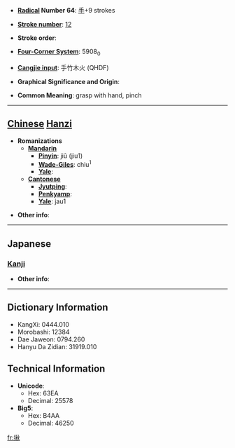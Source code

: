 * '''[[Wiktionary:Chinese radical index| Radical]] Number 64''': [[Wiktionary:Chinese radical index 手|手]]+9 strokes

* '''[[Wiktionary:Chinese total strokes index|Stroke number]]''': [[Wiktionary:Chinese total strokes index 12|12]]

* '''Stroke order''': 

* '''[[Wiktionary:Chinese four corner index|Four-Corner System]]''': 5908<sub>0</sub>

* '''[[Wiktionary:Chinese Cangjie index|Cangjie input]]''': 手竹木火 (QHDF)

* '''Graphical Significance and Origin''': 

* '''Common Meaning''': grasp with hand, pinch

----

== [[Chinese]] [[Hanzi]] ==

* '''Romanizations'''
** '''[[Mandarin]]'''
*** '''[[Pinyin]]''': jiū (jiu1)
*** '''[[Wade-Giles]]''': chiu<sup>1</sup>
*** '''[[Yale]]''': 
** '''[[Cantonese]]'''
*** '''[[Jyutping]]''':
*** '''[[Penkyamp]]''': 
*** '''[[Yale]]''': jau1

* '''Other info''': 

----

==Japanese==
===[[Kanji]]===
{{kanji|on readings=[[しゅう]] (shū), [[しゅ]] (shu)|kun readings=[[あつめる]] (atsumeru)}}

* '''Other info''':  

----

== Dictionary Information ==

* KangXi: 0444.010
* Morobashi: 12384
* Dae Jaweon: 0794.260
* Hanyu Da Zidian: 31919.010

== Technical Information ==

* '''Unicode''':
** Hex: 63EA
** Decimal: 25578
* '''Big5''':
** Hex: B4AA
** Decimal: 46250

[[fr:揪]]